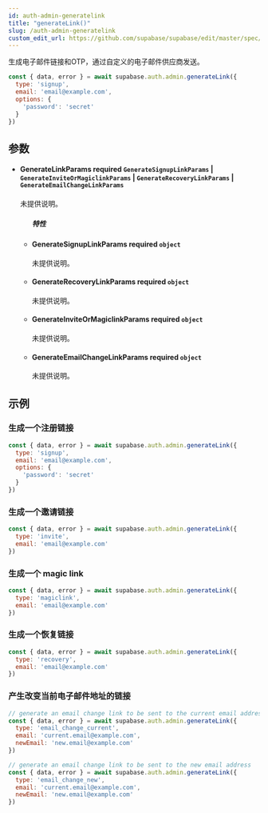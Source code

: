 ```yaml
---
id: auth-admin-generatelink
title: "generateLink()"
slug: /auth-admin-generatelink
custom_edit_url: https://github.com/supabase/supabase/edit/master/spec/supabase_js_v2.yml
---
```


生成电子邮件链接和OTP，通过自定义的电子邮件供应商发送。

```js
const { data, error } = await supabase.auth.admin.generateLink({
  type: 'signup',
  email: 'email@example.com',
  options: {
    'password': 'secret'
  }
})
```


## 参数


<ul className="method-list-group">
  
<li className="method-list-item">
  <h4 className="method-list-item-label">
    <span className="method-list-item-label-name">
      GenerateLinkParams
    </span>
    <span className="method-list-item-label-badge required">
      required
    </span>
    <span className="method-list-item-validation">
      <code>GenerateSignupLinkParams</code> | <code>GenerateInviteOrMagiclinkParams</code> | <code>GenerateRecoveryLinkParams</code> | <code>GenerateEmailChangeLinkParams</code>
    </span>
  </h4>
  <div class="method-list-item-description">

未提供说明。 

  </div>
  
<ul className="method-list-group">
  <h5 class="method-list-title method-list-title-isChild expanded">特性</h5>

<li className="method-list-item">
  <h4 className="method-list-item-label">
    <span className="method-list-item-label-name">
      GenerateSignupLinkParams
    </span>
    <span className="method-list-item-label-badge required">
      required
    </span>
    <span className="method-list-item-validation">
      <code>object</code>
    </span>
  </h4>
  <div class="method-list-item-description">

未提供说明。 

  </div>
  
</li>


<li className="method-list-item">
  <h4 className="method-list-item-label">
    <span className="method-list-item-label-name">
      GenerateRecoveryLinkParams
    </span>
    <span className="method-list-item-label-badge required">
      required
    </span>
    <span className="method-list-item-validation">
      <code>object</code>
    </span>
  </h4>
  <div class="method-list-item-description">

未提供说明。 

  </div>
  
</li>


<li className="method-list-item">
  <h4 className="method-list-item-label">
    <span className="method-list-item-label-name">
      GenerateInviteOrMagiclinkParams
    </span>
    <span className="method-list-item-label-badge required">
      required
    </span>
    <span className="method-list-item-validation">
      <code>object</code>
    </span>
  </h4>
  <div class="method-list-item-description">

未提供说明。 

  </div>
  
</li>


<li className="method-list-item">
  <h4 className="method-list-item-label">
    <span className="method-list-item-label-name">
      GenerateEmailChangeLinkParams
    </span>
    <span className="method-list-item-label-badge required">
      required
    </span>
    <span className="method-list-item-validation">
      <code>object</code>
    </span>
  </h4>
  <div class="method-list-item-description">

未提供说明。 

  </div>
  
</li>

</ul>

</li>

</ul>














## 示例

### 生成一个注册链接



```js
const { data, error } = await supabase.auth.admin.generateLink({
  type: 'signup',
  email: 'email@example.com',
  options: {
    'password': 'secret'
  }
})
```

### 生成一个邀请链接



```js
const { data, error } = await supabase.auth.admin.generateLink({
  type: 'invite',
  email: 'email@example.com'
})
```

### 生成一个 magic link



```js
const { data, error } = await supabase.auth.admin.generateLink({
  type: 'magiclink',
  email: 'email@example.com'
})
```

### 生成一个恢复链接



```js
const { data, error } = await supabase.auth.admin.generateLink({
  type: 'recovery',
  email: 'email@example.com'
})
```

### 产生改变当前电子邮件地址的链接



```js
// generate an email change link to be sent to the current email address
const { data, error } = await supabase.auth.admin.generateLink({
  type: 'email_change_current',
  email: 'current.email@example.com',
  newEmail: 'new.email@example.com'
})

// generate an email change link to be sent to the new email address
const { data, error } = await supabase.auth.admin.generateLink({
  type: 'email_change_new',
  email: 'current.email@example.com',
  newEmail: 'new.email@example.com'
})
```
